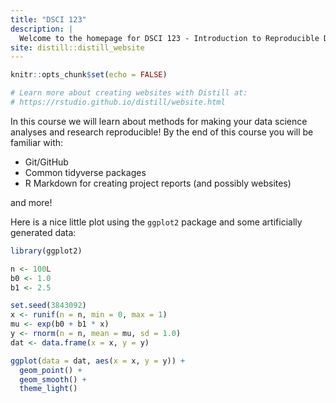 ```yaml
---
title: "DSCI 123"
description: |
  Welcome to the homepage for DSCI 123 - Introduction to Reproducible Data Science!
site: distill::distill_website
---
```


```r
knitr::opts_chunk$set(echo = FALSE)

# Learn more about creating websites with Distill at:
# https://rstudio.github.io/distill/website.html
```

In this course we will learn about methods for making your data science analyses 
and research reproducible! By the end of this course you will be familiar with:

- Git/GitHub
- Common tidyverse packages
- R Markdown for creating project reports (and possibly websites)

and more!

Here is a nice little plot using the `ggplot2` package and some artificially generated
data:

```r
library(ggplot2)

n <- 100L
b0 <- 1.0
b1 <- 2.5

set.seed(3843092)
x <- runif(n = n, min = 0, max = 1)
mu <- exp(b0 + b1 * x)
y <- rnorm(n = n, mean = mu, sd = 1.0)
dat <- data.frame(x = x, y = y)

ggplot(data = dat, aes(x = x, y = y)) +
  geom_point() +
  geom_smooth() +
  theme_light()
```

